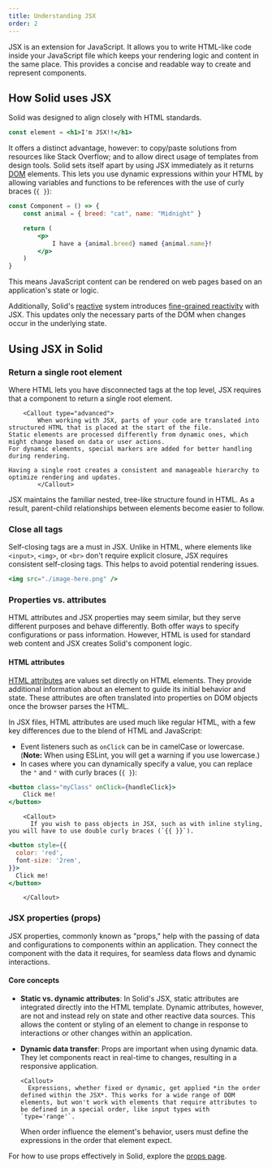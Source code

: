 ```yaml
---
title: Understanding JSX
order: 2
---
```


JSX is an extension for JavaScript.
It allows you to write HTML-like code inside your JavaScript file which keeps your rendering logic and content in the same place.
This provides a concise and readable way to create and represent components.

## How Solid uses JSX

Solid was designed to align closely with HTML standards.

```jsx
const element = <h1>I'm JSX!!</h1>
```

It offers a distinct advantage, however: to copy/paste solutions from resources like Stack Overflow; and to allow direct usage of templates from design tools.
Solid sets itself apart by using JSX immediately as it returns [DOM](https://developer.mozilla.org/en-US/docs/Web/API/Document_Object_Model/Introduction) elements.
This lets you use dynamic expressions within your HTML by allowing variables and functions to be references with the use of curly braces (`{ }`):

```jsx
const Component = () => {
	const animal = { breed: "cat", name: "Midnight" }

	return (
		<p>
			I have a {animal.breed} named {animal.name}!
		</p>
	)
}
```

This means JavaScript content can be rendered on web pages based on an application's state or logic.

Additionally, Solid's [reactive](/concepts/intro-to-reactivity) system introduces [fine-grained reactivity](/advanced-concepts/fine-grained-reactivity) with JSX.
This updates only the necessary parts of the DOM when changes occur in the underlying state.

## Using JSX in Solid

### Return a single root element

Where HTML lets you have disconnected tags at the top level, JSX requires that a component to return a single root element.

    	<Callout type="advanced">
    		When working with JSX, parts of your code are translated into structured HTML that is placed at the start of the file.
    Static elements are processed differently from dynamic ones, which might change based on data or user actions.
    For dynamic elements, special markers are added for better handling during rendering.

    Having a single root creates a consistent and manageable hierarchy to optimize rendering and updates.
    		</Callout>

JSX maintains the familiar nested, tree-like structure found in HTML.
As a result, parent-child relationships between elements become easier to follow.

### Close all tags

Self-closing tags are a must in JSX.
Unlike in HTML, where elements like `<input>`, `<img>`, or `<br>` don't require explicit closure, JSX requires consistent self-closing tags.
This helps to avoid potential rendering issues.

```jsx
<img src="./image-here.png" />
```

### Properties vs. attributes

HTML attributes and JSX properties may seem similar, but they serve different purposes and behave differently.
Both offer ways to specify configurations or pass information.
However, HTML is used for standard web content and JSX creates Solid's component logic.

#### HTML attributes

[HTML attributes](https://developer.mozilla.org/en-US/docs/Web/HTML/Attributes) are values set directly on HTML elements.
They provide additional information about an element to guide its initial behavior and state.
These attributes are often translated into properties on DOM objects once the browser parses the HTML.

In JSX files, HTML attributes are used much like regular HTML, with a few key differences due to the blend of HTML and JavaScript:

- Event listeners such as `onClick` can be in camelCase or lowercase.
  (**Note:** When using ESLint, you will get a warning if you use lowercase.)
- In cases where you can dynamically specify a value, you can replace the `"` and `"` with curly braces (`{ }`):

```jsx
<button class="myClass" onClick={handleClick}>
	Click me!
</button>
```

    	<Callout>
    	  If you wish to pass objects in JSX, such as with inline styling, you will have to use double curly braces (`{{ }}`).

```jsx
<button style={{
  color: 'red',
  font-size: '2rem',
}}>
  Click me!
</button>
```

    	</Callout>

### JSX properties (props)

JSX properties, commonly known as "props," help with the passing of data and configurations to components within an application.
They connect the component with the data it requires, for seamless data flows and dynamic interactions.

#### Core concepts

- **Static vs. dynamic attributes**:
  In Solid's JSX, static attributes are integrated directly into the HTML template.
  Dynamic attributes, however, are not and instead rely on state and other reactive data sources.
  This allows the content or styling of an element to change in response to interactions or other changes within an application.

- **Dynamic data transfer**:
  Props are important when using dynamic data.
  They let components react in real-time to changes, resulting in a responsive application.

      <Callout>
      	Expressions, whether fixed or dynamic, get applied *in the order defined within the JSX*. This works for a wide range of DOM elements, but won't work with elements that require attributes to be defined in a special order, like input types with `type='range'`.

  When order influence the element's behavior, users must define the expressions in the order that element expect.

  </Callout>

For how to use props effectively in Solid, explore the [props page](/concepts/components/props).
